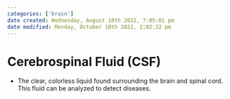 ```yaml
---
categories: ['brain']
date created: Wednesday, August 10th 2022, 7:05:01 pm
date modified: Monday, October 10th 2022, 2:02:32 pm
---
```


# Cerebrospinal Fluid (CSF)
- The clear, colorless liquid found surrounding the brain and spinal cord. This fluid can be analyzed to detect diseases.



